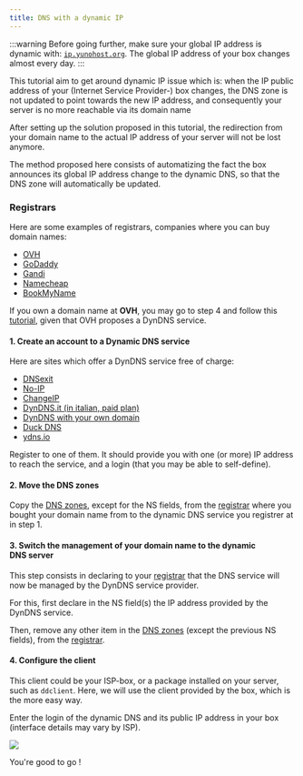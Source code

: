 ```yaml
---
title: DNS with a dynamic IP
---
```


:::warning
Before going further, make sure your global IP address is dynamic with: [`ip.yunohost.org`](http://ip.yunohost.org/). The global IP address of your box changes almost every day.
:::

This tutorial aim to get around dynamic IP issue which is: when the IP public address of your (Internet Service Provider-) box changes, the DNS zone is not updated to point towards the new IP address, and consequently your server is no more reachable via its domain name

After setting up the solution proposed in this tutorial, the redirection from your domain name to the actual IP address of your server will not be lost anymore.

The method proposed here consists of automatizing the fact the box announces its global IP address change to the dynamic DNS, so that the DNS zone will automatically be updated.

### Registrars

Here are some examples of registrars, companies where you can buy domain names:

- [OVH](http://ovh.com/)
- [GoDaddy](https://godaddy.com/)
- [Gandi](http://gandi.net/)
- [Namecheap](https://www.namecheap.com/)
- [BookMyName](https://www.bookmyname.com/)

If you own a domain name at **OVH**, you may go to step 4 and follow this [tutorial](/admin/self_hosting/providers/registrar/ovh/manualdns), given that OVH proposes a DynDNS service.

#### 1. Create an account to a Dynamic DNS service

Here are sites which offer a DynDNS service free of charge:

- [DNSexit](https://www.dnsexit.com/Direct.sv?cmd=dynDns)
- [No-IP](https://www.noip.com/remote-access)
- [ChangeIP](https://changeip.com)
- [DynDNS.it (in italian, paid plan)](https://dyndns.it)
- [DynDNS with your own domain](https://github.com/opi/DynDNS-with-HE.NET)
- [Duck DNS](https://www.duckdns.org/)
- [ydns.io](https://ydns.io/)

Register to one of them. It should provide you with one (or more) IP address to reach the service, and a login (that you may be able to self-define).

#### 2. Move the DNS zones

Copy the [DNS zones](/admin/install/post_install/dns_config), except for the NS fields, from the [registrar](#registrars) where you bought your domain name from to the dynamic DNS service you registrer at in step 1.

#### 3. Switch the management of your domain name to the dynamic DNS server

This step consists in declaring to your [registrar](#registrars) that the DNS service will now be managed by the DynDNS service provider.

For this, first declare in the NS field(s) the IP address provided by the DynDNS service.

Then, remove any other item in the [DNS zones](/admin/install/post_install/dns_config) (except the previous NS fields), from the [registrar](#registrars).

#### 4. Configure the client

This client could be your ISP-box, or a package installed on your server, such as `ddclient`.
Here, we will use the client provided by the box, which is the more easy way.

Enter the login of the dynamic DNS and its public IP address in your box (interface details may vary by ISP).

![](/img/providers/dns_dynamic-ip_box_conf.png)

You're good to go !
